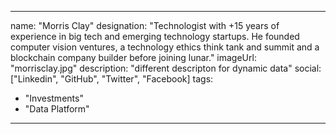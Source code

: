 ---

name: "Morris Clay"
designation: "Technologist with +15 years of experience in big tech and emerging technology startups. He founded computer vision ventures, a technology ethics think tank and summit and a blockchain company builder before joining lunar."
imageUrl: "morrisclay.jpg"
description: "different descripton for dynamic data"
social: ["Linkedin", "GitHub", "Twitter", "Facebook]
tags: 
- "Investments"
- "Data Platform"
---